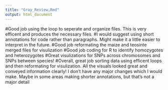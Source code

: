 ```yaml
---
title: "Gray_Review.Rmd"
output: html_document
---
```

#Good job using the loop to seperate and organize files. This is very efficent and produces the necessary files. 
#I would suggest using short annotations for code rather than paragraphs. Might make it a little easier to interpret in the future. 
#Good job reformating the maize and teosinte merged files for visulization 
#Good job coding for R to identify homozygotes and heterozygotes 
#Great visulizations for SNPs across chromosomes and SNPs between species!
#Overall, great job sorting data using efficent loops and then reformating for visulization. All the visuals looked great and conveyed information clearly! I don't have any major changes which I would make. Maybe in some areas making shorter annotations, but that's not a major detail 
